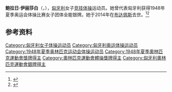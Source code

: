 {{NoteTA|G1=Sports}}
{{eastern name order|[[匈牙利语|匈牙利语]]}}

'''鲍拉日·伊丽莎白'''（{{lang-hu|Balázs Erzsébet}}，{{bd|1920年|10月15日|2014年|11月24日}}），[[匈牙利|匈牙利]]女子[[竞技体操|竞技体操]]运动员。她曾代表匈牙利获得1948年夏季奥运会体操比赛女子团体全能银牌。她于2014年在[[布达佩斯|布达佩斯]]去世。<ref>{{Cite web|title=Erzsébet BALAZS|url=https://www.olympic.org/erzsebet-balazs|accessdate=2021-04-02|work=International Olympic Committee}}</ref><ref>{{cite web|url=https://www.olympedia.org/athletes/28601|title=Erzsébet Balázs|work=Olympedia|accessdate=2021-04-02}}</ref>

== 参考资料 ==
{{reflist}}

{{Authority control}}
{{DEFAULTSORT:Balázs, Erzsébet}}
[[Category:匈牙利女子体操运动员|Category:匈牙利女子体操运动员]]
[[Category:匈牙利奥运体操运动员|Category:匈牙利奥运体操运动员]]
[[Category:1948年夏季奥林匹克运动会体操运动员|Category:1948年夏季奥林匹克运动会体操运动员]]
[[Category:1948年夏季奧林匹克運動會獎牌得主|Category:1948年夏季奧林匹克運動會獎牌得主]]
[[Category:奧林匹克運動會體操獎牌得主|Category:奧林匹克運動會體操獎牌得主]]
[[Category:匈牙利奧林匹克運動會銀牌得主|Category:匈牙利奧林匹克運動會銀牌得主]]
